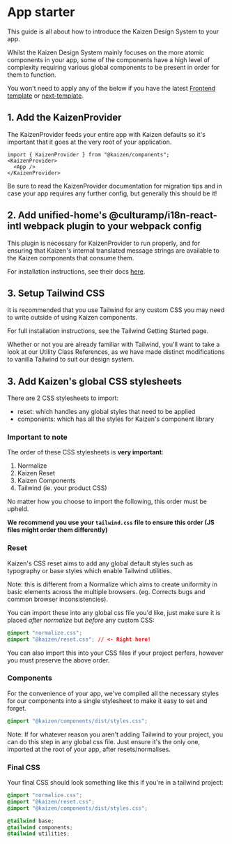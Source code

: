
<Meta title="Guides/App starter" />

# App starter

This guide is all about how to introduce the Kaizen Design System to your app.

Whilst the Kaizen Design System mainly focuses on the more atomic components in your app, some of the components have a high level of complexity requiring various global components to be present in order for them to function.

<InlineNotification persistent type="informative">You won't need to apply any of the below if you have the latest <a href="https://github.com/cultureamp/frontend-template" target="_blank" rel="noreferrer">Frontend template</a> or <a href="https://github.com/cultureamp/next-template">next-template</a>.</InlineNotification>

## 1. Add the KaizenProvider

The <LinkTo pageId="components-kaizen-provider-installation">KaizenProvider</LinkTo> feeds your entire app with Kaizen defaults so it's important that it goes at the very root of your application.
```tsx
import { KaizenProvider } from "@kaizen/components";
<KaizenProvider>
  <App />
</KaizenProvider>
```
Be sure to read the <LinkTo pageId="components-kaizen-provider-installation">KaizenProvider</LinkTo> documentation for migration tips and in case your app requires any further config, but generally this should be it!

## 2. Add unified-home's @culturamp/i18n-react-intl webpack plugin to your webpack config

This plugin is necessary for KaizenProvider to run properly, and for ensuring that Kaizen's internal translated message strings are
available to the Kaizen components that consume them.

For installation instructions, see their docs [here](https://github.com/cultureamp/unified-home/tree/master/packages/i18n-react-intl#integrating-with-webpack).

## 3. Setup Tailwind CSS

It is recommended that you use Tailwind for any custom CSS you may need to write outside of using Kaizen components.

For full installation instructions, see the <LinkTo pageId="systems-tailwind-getting-started">Tailwind Getting Started</LinkTo> page.

Whether or not you are already familiar with Tailwind, you'll want to take a look at our <LinkTo pageId="systems-tailwind-utility-class-references-overview">Utility Class References</LinkTo>, as we have made distinct modifications to vanilla Tailwind to suit our design system.

## 3. Add Kaizen's global CSS stylesheets

There are 2 CSS stylesheets to import:
- reset: which handles any global styles that need to be applied
- components: which has all the styles for Kaizen's component library

### Important to note
The order of these CSS stylesheets is **very important**:
1. Normalize
2. Kaizen Reset
3. Kaizen Components
4. Tailwind (ie. your product CSS)

No matter how you choose to import the following, this order must be upheld.

**We recommend you use your `tailwind.css` file to ensure this order (JS files might order them differently)**

### Reset

Kaizen's CSS reset aims to add any global default styles such as typography or base styles which enable Tailwind utilities.

Note: this is different from a Normalize which aims to create uniformity in basic elements across the multiple browsers. (eg. Corrects bugs and common browser inconsistencies).

You can import these into any global css file you'd like, just make sure it is placed _after normalize_ but _before_ any custom CSS:

```css
@import "normalize.css";
@import "@kaizen/reset.css"; // <- Right here!
```

You can also import this into your CSS files if your project perfers, however you must preserve the above order.

### Components

For the convenience of your app, we've compiled all the necessary styles for our components into a single stylesheet to make it easy to set and forget.

```css
@import "@kaizen/components/dist/styles.css";
```

Note: If for whatever reason you aren't adding Tailwind to your project, you can do this step in any global css file. Just ensure it's the only one, imported at the root of your app, after resets/normalises.

### Final CSS

Your final CSS should look something like this if you're in a tailwind project:

```css
@import "normalize.css";
@import "@kaizen/reset.css";
@import "@kaizen/components/dist/styles.css";

@tailwind base;
@tailwind components;
@tailwind utilities;
```
